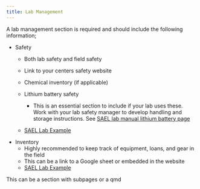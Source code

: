 ```yaml
---
title: Lab Management
---
```


A lab management section is required and should include the following information;

-   Safety
    -   Both lab safety and field safety

    -   Link to your centers safety website

    -   Chemical inventory (if applicable)

    -   Lithium battery safety

        -   This is an essential section to include if your lab uses these. Work with your lab safety manager to develop handling and storage instructions. See [SAEL lab manual lithium battery page](https://sael-swfsc.github.io/SAEL-lab-manual/content/Safety_Lithium-Batteries.html)

    -   [SAEL Lab Example](https://sael-swfsc.github.io/SAEL-lab-manual/content/Safety-Lab.html)
-   Inventory
    -   Highly recommended to keep track of equipment, loans, and gear in the field
    -   This can be a link to a Google sheet or embedded in the website
    -   [SAEL Lab Example](https://sael-swfsc.github.io/SAEL-lab-manual/content/Inventory.html)

This can be a section with subpages or a qmd
